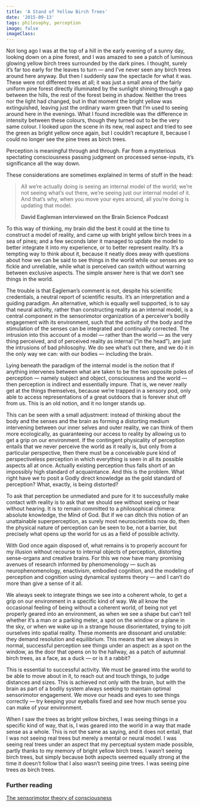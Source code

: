 ```yaml
---
title: 'A Stand of Yellow Birch Trees'
date: '2015-09-13'
tags: philosophy, perception
image: false
imageClass: 
---
```

Not long ago I was at the top of a hill in the early evening of a sunny day, looking down on a pine forest, and I was amazed to see a patch of luminous glowing yellow birch trees surrounded by the dark pines. I thought, surely it’s far too early for the leaves to turn — and I’ve never seen any birch trees around here anyway. But then I suddenly saw the spectacle for what it was. These were not different trees at all; it was just a small area of the fairly uniform pine forest directly illuminated by the sunlight shining through a gap between the hills, the rest of the forest being in shadow. Neither the trees nor the light had changed, but in that moment the bright yellow was extinguished, leaving just the ordinary warm green that I’m used to seeing around here in the evenings. What I found incredible was the difference in intensity between these colours, though they turned out to be the very same colour. I looked upon the scene in its new, real aspect and tried to see the green as bright yellow once again, but I couldn’t recapture it, because I could no longer see the pine trees as birch trees.

Perception is meaningful through and through. Far from a mysterious spectating consciousness passing judgment on processed sense-inputs, it’s significance all the way down.

These considerations are sometimes explained in terms of stuff in the head:

> All we’re actually doing is seeing an internal model of the world; we’re not seeing what’s out there, we’re seeing just our internal model of it. And that’s why, when you move your eyes around, all you’re doing is updating that model.
>
> **David Eagleman interviewed on the Brain Science Podcast**

To this way of thinking, my brain did the best it could at the time to construct a model of reality, and came up with bright yellow birch trees in a sea of pines; and a few seconds later it managed to update the model to better integrate it into my experience, or to better represent reality. It’s a tempting way to think about it, because it neatly does away with questions about how we can be said to see things in the world while our senses are so fickle and unreliable, while what is perceived can switch without warning between exclusive aspects. The simple answer here is that we don’t see things in the world.

The trouble is that Eagleman’s comment is not, despite his scientific credentials, a neutral report of scientific results. It’s an interpretation and a guiding paradigm. An alternative, which is equally well supported, is to say that neural activity, rather than constructing reality as an internal model, is a central component in the sensorimotor organization of a perceiver’s bodily engagement with its environment, such that the activity of the body and the stimulation of the senses can be integrated and continually corrected. The intrusion into this account of a model — rather than the world — as the very thing perceived, and of perceived reality as internal (“in the head”), are just the intrusions of bad philosophy. We do see what’s out there, and we do it in the only way we can: with our bodies — including the brain.

Lying beneath the paradigm of the internal model is the notion that if anything intervenes between what are taken to be the two opposite poles of perception — namely subject and object, consciousness and the world — then perception is indirect and essentially impure. That is, we never really get at the things themselves, because we’re trapped in a sensory pod, only able to access representations of a great outdoors that is forever shut off from us. This is an old notion, and it no longer stands up.

This can be seen with a small adjustment: instead of thinking about the body and the senses and the brain as forming a distorting medium intervening between our inner selves and outer reality, we can think of them more ecologically, as guaranteeing our access to reality by allowing us to get a grip on our environment. If the contingent physicality of perception entails that we never perceive the world as it really is, but only from a particular perspective, then there must be a conceivable pure kind of perspectiveless perception in which everything is seen in all its possible aspects all at once. Actually existing perception thus falls short of an impossibly high standard of acquaintance. And this is the problem. What right have we to posit a Godly direct knowledge as the gold standard of perception? What, exactly, is being distorted?

To ask that perception be unmediated and pure for it to successfully make contact with reality is to ask that we should see without seeing or hear without hearing. It is to remain committed to a philosophical chimera: absolute knowledge, the Mind of God. But if we can ditch this notion of an unattainable superperception, as surely most neuroscientists now do, then the physical nature of perception can be seen to be, not a barrier, but precisely what opens up the world for us as a field of possible activity.

With God once again disposed of, what remains is to properly account for my illusion without recourse to internal objects of perception, distorting sense-organs and creative brains. For this we now have many promising avenues of research informed by phenomenology — such as neurophenomenology, enactivism, embodied cognition, and the modeling of perception and cognition using dynamical systems theory — and I can’t do more than give a sense of it all.

We always seek to integrate things we see into a coherent whole, to get a grip on our environment in a specific kind of way. We all know the occasional feeling of being without a coherent world, of being not yet properly geared into an environment, as when we see a shape but can’t tell whether it’s a man or a parking meter, a spot on the window or a plane in the sky, or when we wake up in a strange house disorientated, trying to jolt ourselves into spatial reality. These moments are dissonant and unstable: they demand resolution and equilibrium. This means that we always in normal, successful perception see things under an aspect: as a spot on the window, as the door that opens on to the hallway, as a patch of autumnal birch trees, as a face, as a duck — or is it a rabbit?

This is essential to successful activity. We must be geared into the world to be able to move about in it, to reach out and touch things, to judge distances and sizes. This is achieved not only with the brain, but with the brain as part of a bodily system always seeking to maintain optimal sensorimotor engagement. We move our heads and eyes to see things correctly — try keeping your eyeballs fixed and see how much sense you can make of your environment.

When I saw the trees as bright yellow birches, I was seeing things in a specific kind of way, that is, I was geared into the world in a way that made sense as a whole. This is not the same as saying, and it does not entail, that I was not seeing real trees but merely a mental or neural model. I was seeing real trees under an aspect that my perceptual system made possible, partly thanks to my memory of bright yellow birch trees. I wasn’t seeing birch trees, but simply because both aspects seemed equally strong at the time it doesn’t follow that I also wasn’t seeing pine trees. I was seeing pine trees _as_ birch trees.

### Further reading

[The sensorimotor theory of consciousness](https://whatfeelingislike.net/?page_id=17)
